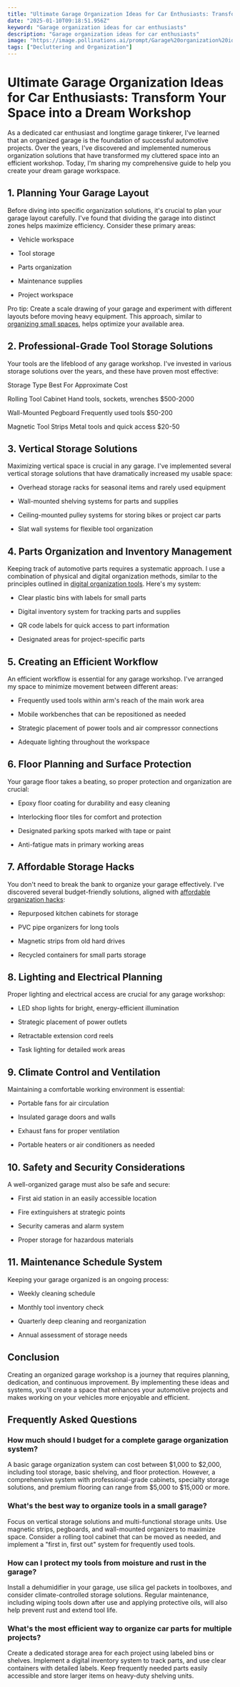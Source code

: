 ```yaml
---
title: "Ultimate Garage Organization Ideas for Car Enthusiasts: Transform Your Space into a Dream Workshop"
date: "2025-01-10T09:18:51.956Z"
keyword: "Garage organization ideas for car enthusiasts"
description: "Garage organization ideas for car enthusiasts"
image: "https://image.pollinations.ai/prompt/Garage%20organization%20ideas%20for%20car%20enthusiasts%2C%20realistic%20photo%2C%20high%20quality%2C%204k?width=1024&height=1024&nologo=true"
tags: ["Decluttering and Organization"]
---
```



# Ultimate Garage Organization Ideas for Car Enthusiasts: Transform Your Space into a Dream Workshop


As a dedicated car enthusiast and longtime garage tinkerer, I've learned that an organized garage is the foundation of successful automotive projects. Over the years, I've discovered and implemented numerous organization solutions that have transformed my cluttered space into an efficient workshop. Today, I'm sharing my comprehensive guide to help you create your dream garage workspace.



## 1. Planning Your Garage Layout

Before diving into specific organization solutions, it's crucial to plan your garage layout carefully. I've found that dividing the garage into distinct zones helps maximize efficiency. Consider these primary areas:



- Vehicle workspace

- Tool storage

- Parts organization

- Maintenance supplies

- Project workspace



Pro tip: Create a scale drawing of your garage and experiment with different layouts before moving heavy equipment. This approach, similar to [organizing small spaces](https://productivityprospect.com/blog/budget-friendly-home-organization-tips-for-small-spaces/), helps optimize your available area.



## 2. Professional-Grade Tool Storage Solutions

Your tools are the lifeblood of any garage workshop. I've invested in various storage solutions over the years, and these have proven most effective:





Storage Type
Best For
Approximate Cost


Rolling Tool Cabinet
Hand tools, sockets, wrenches
$500-2000


Wall-Mounted Pegboard
Frequently used tools
$50-200


Magnetic Tool Strips
Metal tools and quick access
$20-50





## 3. Vertical Storage Solutions

Maximizing vertical space is crucial in any garage. I've implemented several vertical storage solutions that have dramatically increased my usable space:



- Overhead storage racks for seasonal items and rarely used equipment

- Wall-mounted shelving systems for parts and supplies

- Ceiling-mounted pulley systems for storing bikes or project car parts

- Slat wall systems for flexible tool organization



## 4. Parts Organization and Inventory Management

Keeping track of automotive parts requires a systematic approach. I use a combination of physical and digital organization methods, similar to the principles outlined in [digital organization tools](https://productivityprospect.com/blog/best-tools-for-digital-decluttering-and-organization/). Here's my system:



- Clear plastic bins with labels for small parts

- Digital inventory system for tracking parts and supplies

- QR code labels for quick access to part information

- Designated areas for project-specific parts



## 5. Creating an Efficient Workflow

An efficient workflow is essential for any garage workshop. I've arranged my space to minimize movement between different areas:



- Frequently used tools within arm's reach of the main work area

- Mobile workbenches that can be repositioned as needed

- Strategic placement of power tools and air compressor connections

- Adequate lighting throughout the workspace



## 6. Floor Planning and Surface Protection

Your garage floor takes a beating, so proper protection and organization are crucial:



- Epoxy floor coating for durability and easy cleaning

- Interlocking floor tiles for comfort and protection

- Designated parking spots marked with tape or paint

- Anti-fatigue mats in primary working areas



## 7. Affordable Storage Hacks

You don't need to break the bank to organize your garage effectively. I've discovered several budget-friendly solutions, aligned with [affordable organization hacks](https://productivityprospect.com/blog/affordable-home-organization-hacks-for-tight-budgets/):



- Repurposed kitchen cabinets for storage

- PVC pipe organizers for long tools

- Magnetic strips from old hard drives

- Recycled containers for small parts storage



## 8. Lighting and Electrical Planning

Proper lighting and electrical access are crucial for any garage workshop:



- LED shop lights for bright, energy-efficient illumination

- Strategic placement of power outlets

- Retractable extension cord reels

- Task lighting for detailed work areas



## 9. Climate Control and Ventilation

Maintaining a comfortable working environment is essential:



- Portable fans for air circulation

- Insulated garage doors and walls

- Exhaust fans for proper ventilation

- Portable heaters or air conditioners as needed



## 10. Safety and Security Considerations

A well-organized garage must also be safe and secure:



- First aid station in an easily accessible location

- Fire extinguishers at strategic points

- Security cameras and alarm system

- Proper storage for hazardous materials



## 11. Maintenance Schedule System

Keeping your garage organized is an ongoing process:



- Weekly cleaning schedule

- Monthly tool inventory check

- Quarterly deep cleaning and reorganization

- Annual assessment of storage needs



## Conclusion

Creating an organized garage workshop is a journey that requires planning, dedication, and continuous improvement. By implementing these ideas and systems, you'll create a space that enhances your automotive projects and makes working on your vehicles more enjoyable and efficient.



## Frequently Asked Questions


### How much should I budget for a complete garage organization system?

A basic garage organization system can cost between $1,000 to $2,000, including tool storage, basic shelving, and floor protection. However, a comprehensive system with professional-grade cabinets, specialty storage solutions, and premium flooring can range from $5,000 to $15,000 or more.



### What's the best way to organize tools in a small garage?

Focus on vertical storage solutions and multi-functional storage units. Use magnetic strips, pegboards, and wall-mounted organizers to maximize space. Consider a rolling tool cabinet that can be moved as needed, and implement a "first in, first out" system for frequently used tools.



### How can I protect my tools from moisture and rust in the garage?

Install a dehumidifier in your garage, use silica gel packets in toolboxes, and consider climate-controlled storage solutions. Regular maintenance, including wiping tools down after use and applying protective oils, will also help prevent rust and extend tool life.



### What's the most efficient way to organize car parts for multiple projects?

Create a dedicated storage area for each project using labeled bins or shelves. Implement a digital inventory system to track parts, and use clear containers with detailed labels. Keep frequently needed parts easily accessible and store larger items on heavy-duty shelving units.



